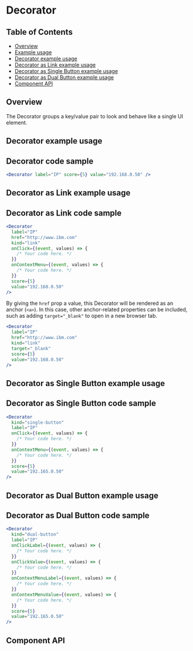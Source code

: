 
# Decorator

## Table of Contents

- [Overview](#overview)
- [Example usage](#example-usage)
- [Decorator example usage](#decorator-example-usage)
- [Decorator as Link example usage](#decorator-as-link-example-usage)
- [Decorator as Single Button example usage](#decorator-as-single-button-example-usage)
- [Decorator as Dual Button example usage](#decorator-as-dual-button-example-usage)
- [Component API](#component-api)

## Overview

The Decorator groups a key/value pair to look and behave like a single UI
element.

## Decorator example usage

<Canvas withSource="none">
  <Story of={DecoratorStories.decorator} />
</Canvas>

## Decorator code sample

```jsx
<Decorator label="IP" score={5} value="192.168.0.50" />
```

## Decorator as Link example usage

<Canvas withSource="none">
  <Story of={DecoratorStories.asLink} />
</Canvas>

## Decorator as Link code sample

```jsx
<Decorator
  label="IP"
  href="http://www.ibm.com"
  kind="link"
  onClick={(event, values) => {
    /* Your code here. */
  }}
  onContextMenu={(event, values) => {
    /* Your code here. */
  }}
  score={5}
  value="192.168.0.50"
/>
```

By giving the `href` prop a value, this Decorator will be rendered as an anchor
(`<a>`). In this case, other anchor-related properties can be included, such as
adding `target="_blank"` to open in a new browser tab.

```jsx
<Decorator
  label="IP"
  href="http://www.ibm.com"
  kind="link"
  target="_blank"
  score={5}
  value="192.168.0.50"
/>
```

## Decorator as Single Button example usage

<Canvas withSource="none">
  <Story of={DecoratorStories.asSingleButton} />
</Canvas>

## Decorator as Single Button code sample

```jsx
<Decorator
  kind="single-button"
  label="IP"
  onClick={(event, values) => {
    /* Your code here. */
  }}
  onContextMenu={(event, values) => {
    /* Your code here. */
  }}
  score={5}
  value="192.165.0.50"
/>
```

## Decorator as Dual Button example usage

<Canvas withSource="none">
  <Story of={DecoratorStories.asDualButton} />
</Canvas>

## Decorator as Dual Button code sample

```jsx
<Decorator
  kind="dual-button"
  label="IP"
  onClickLabel={(event, values) => {
    /* Your code here. */
  }}
  onClickValue={(event, values) => {
    /* Your code here. */
  }}
  onContextMenuLabel={(event, values) => {
    /* Your code here. */
  }}
  onContextMenuValue={(event, values) => {
    /* Your code here. */
  }}
  score={5}
  value="192.165.0.50"
/>
```

## Component API

<ArgsTable />
